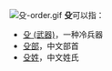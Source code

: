 [[File:殳-order.gif|thumb]]
'''殳'''可以指：
*[[殳_(武器)|殳 (武器)]]，一种冷兵器
*[[殳部|殳部]]，中文部首
*[[殳姓|殳姓]]，中文姓氏
{{disambig|Cat=一字消歧义}}